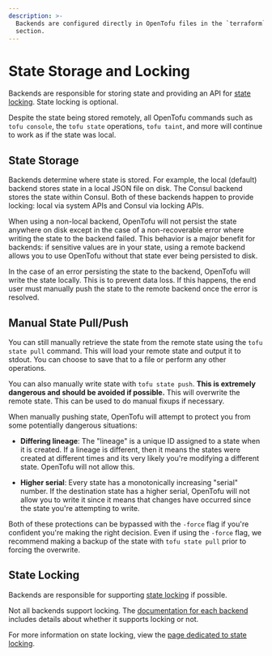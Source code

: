 ```yaml
---
description: >-
  Backends are configured directly in OpenTofu files in the `terraform`
  section.
---
```


# State Storage and Locking

Backends are responsible for storing state and providing an API for
[state locking](/docs/language/state/locking). State locking is optional.

Despite the state being stored remotely, all OpenTofu commands such
as `tofu console`, the `tofu state` operations, `tofu taint`,
and more will continue to work as if the state was local.

## State Storage

Backends determine where state is stored. For example, the local (default)
backend stores state in a local JSON file on disk. The Consul backend stores
the state within Consul. Both of these backends happen to provide locking:
local via system APIs and Consul via locking APIs.

When using a non-local backend, OpenTofu will not persist the state anywhere
on disk except in the case of a non-recoverable error where writing the state
to the backend failed. This behavior is a major benefit for backends: if
sensitive values are in your state, using a remote backend allows you to use
OpenTofu without that state ever being persisted to disk.

In the case of an error persisting the state to the backend, OpenTofu will
write the state locally. This is to prevent data loss. If this happens, the
end user must manually push the state to the remote backend once the error
is resolved.

## Manual State Pull/Push

You can still manually retrieve the state from the remote state using
the `tofu state pull` command. This will load your remote state and
output it to stdout. You can choose to save that to a file or perform any
other operations.

You can also manually write state with `tofu state push`. **This
is extremely dangerous and should be avoided if possible.** This will
overwrite the remote state. This can be used to do manual fixups if necessary.

When manually pushing state, OpenTofu will attempt to protect you from
some potentially dangerous situations:

- **Differing lineage**: The "lineage" is a unique ID assigned to a state
  when it is created. If a lineage is different, then it means the states
  were created at different times and its very likely you're modifying a
  different state. OpenTofu will not allow this.

- **Higher serial**: Every state has a monotonically increasing "serial"
  number. If the destination state has a higher serial, OpenTofu will
  not allow you to write it since it means that changes have occurred since
  the state you're attempting to write.

Both of these protections can be bypassed with the `-force` flag if you're
confident you're making the right decision. Even if using the `-force` flag,
we recommend making a backup of the state with `tofu state pull`
prior to forcing the overwrite.

## State Locking

Backends are responsible for supporting [state locking](/docs/language/state/locking)
if possible.

Not all backends support locking. The [documentation for each backend](/docs/language/settings/backends/configuration#available-backends) includes details about whether it supports locking or not.

For more information on state locking, view the
[page dedicated to state locking](/docs/language/state/locking).

